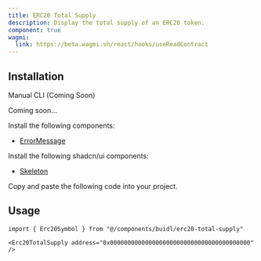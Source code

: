 ```yaml
---
title: ERC20 Total Supply
description: Display the total supply of an ERC20 token.
component: true
wagmi:
  link: https://beta.wagmi.sh/react/hooks/useReadContract
---
```


<ComponentPreview
  name="erc20-total-supply-demo"
  className="[&_.preview>[data-orientation=vertical]]:sm:max-w-[70%]"
/>

## Installation

<Tabs defaultValue="manual">

<TabsList>
  <TabsTrigger value="manual">Manual</TabsTrigger>
  <TabsTrigger disabled={true} value="cli">
    CLI (Coming Soon)
  </TabsTrigger>
</TabsList>

<TabsContent value="cli">

<Steps>

<Step>Coming soon...</Step>

</Steps>

</TabsContent>

<TabsContent value="manual">

<Steps>

<Step>Install the following components:</Step>

- [ErrorMessage](/docs/components/error-message)

<Step>Install the following shadcn/ui components:</Step>

- [Skeleton](https://ui.shadcn.com/docs/components/skeleton)

<Step>Copy and paste the following code into your project.</Step>

<ComponentSource name="erc20-total-supply" />

</Steps>

</TabsContent>

</Tabs>

## Usage

```tsx
import { Erc20Symbol } from "@/components/buidl/erc20-total-supply"
```

```tsx
<Erc20TotalSupply address="0x0000000000000000000000000000000000000000" />
```
